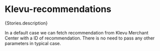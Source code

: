 
<Meta of={Stories} />

# Klevu-recommendations

<Markdown>{Stories.description}</Markdown>

In a default case we can fetch recommendation from Klevu Merchant Center with a ID of recommendation. There is no need to pass any other parameters in typical case.

<Canvas of={Stories.Recommendations} />

<Controls />

<KlevuAutoDocs of={Stories} />
